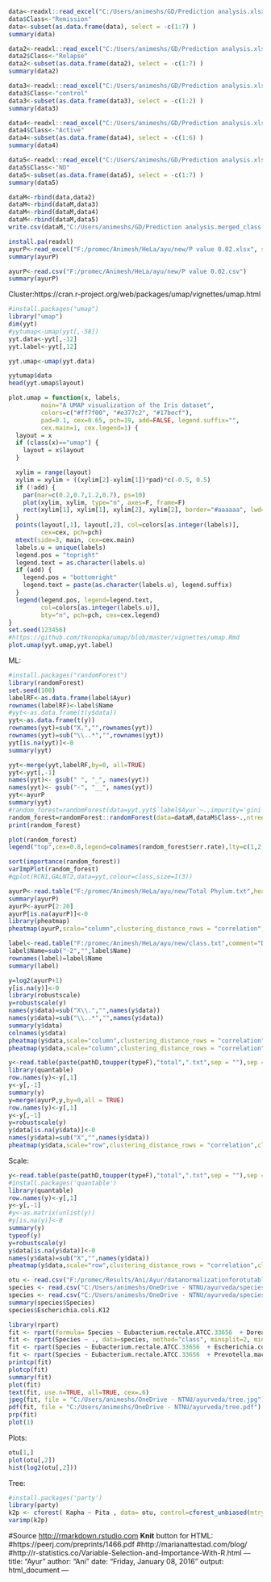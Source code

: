 ```{r data}
data<-readxl::read_excel("C:/Users/animeshs/GD/Prediction analysis.xlsx", sheet=1)
data$Class<-"Remission"
data<-subset(as.data.frame(data), select = -c(1:7) )
summary(data)
```

```{r data2}
data2<-readxl::read_excel("C:/Users/animeshs/GD/Prediction analysis.xlsx", sheet=2)
data2$Class<-"Relapse"
data2<-subset(as.data.frame(data2), select = -c(1:7) )
summary(data2)
```

```{r data3}
data3<-readxl::read_excel("C:/Users/animeshs/GD/Prediction analysis.xlsx", sheet=3)
data3$Class<-"control"
data3<-subset(as.data.frame(data3), select = -c(1:2) )
summary(data3)
```

```{r data4}
data4<-readxl::read_excel("C:/Users/animeshs/GD/Prediction analysis.xlsx", sheet=4)
data4$Class<-"Active"
data4<-subset(as.data.frame(data4), select = -c(1:6) )
summary(data4)
```

```{r data5}
data5<-readxl::read_excel("C:/Users/animeshs/GD/Prediction analysis.xlsx", sheet=5)
data5$Class<-"ND"
data5<-subset(as.data.frame(data5), select = -c(1:7) )
summary(data5)
```

```{r merge}
dataM<-rbind(data,data2)
dataM<-rbind(dataM,data3)
dataM<-rbind(dataM,data4)
dataM<-rbind(dataM,data5)
write.csv(dataM,"C:/Users/animeshs/GD/Prediction analysis.merged_class.csv",row.names = F)
```

```{r p.value.2p}
install.pa(readxl)
ayurP<-read_excel("F:/promec/Animesh/HeLa/ayu/new/P value 0.02.xlsx", sheet=1)
summary(ayurP)
```
```{r p.value.2p}
ayurP<-read.csv("F:/promec/Animesh/HeLa/ayu/new/P value 0.02.csv")
summary(ayurP)
```

Cluster:https://cran.r-project.org/web/packages/umap/vignettes/umap.html

```{r umap}
#install.packages("umap")
library("umap")
dim(yyt)
#yytumap<-umap(yyt[,-58])
yyt.data<-yyt[,-12]
yyt.label<-yyt[,12]

yyt.umap<-umap(yyt.data)

yytumap$data
head(yyt.umap$layout)

plot.umap = function(x, labels,
         main="A UMAP visualization of the Iris dataset",
         colors=c("#ff7f00", "#e377c2", "#17becf"),
         pad=0.1, cex=0.65, pch=19, add=FALSE, legend.suffix="",
         cex.main=1, cex.legend=1) {
  layout = x
  if (class(x)=="umap") {
    layout = x$layout
  }

  xylim = range(layout)
  xylim = xylim + ((xylim[2]-xylim[1])*pad)*c(-0.5, 0.5)
  if (!add) {
    par(mar=c(0.2,0.7,1.2,0.7), ps=10)
    plot(xylim, xylim, type="n", axes=F, frame=F)
    rect(xylim[1], xylim[1], xylim[2], xylim[2], border="#aaaaaa", lwd=0.25)
  }
  points(layout[,1], layout[,2], col=colors[as.integer(labels)],
         cex=cex, pch=pch)
  mtext(side=3, main, cex=cex.main)
  labels.u = unique(labels)
  legend.pos = "topright"
  legend.text = as.character(labels.u)
  if (add) {
    legend.pos = "bottomright"
    legend.text = paste(as.character(labels.u), legend.suffix)
  }
  legend(legend.pos, legend=legend.text,
         col=colors[as.integer(labels.u)],
         bty="n", pch=pch, cex=cex.legend)
}
set.seed(123456)
#https://github.com/tkonopka/umap/blob/master/vignettes/umap.Rmd
plot.umap(yyt.umap,yyt.label)
```


ML:

```{r }
#install.packages("randomForest")
library(randomForest)
set.seed(100)
labelRF<-as.data.frame(label$Ayur)
rownames(labelRF)<-label$Name
#yyt<-as.data.frame(t(y$data))
yyt<-as.data.frame(t(y))
rownames(yyt)=sub("X.","",rownames(yyt))
rownames(yyt)=sub("\\..*","",rownames(yyt))
yyt[is.na(yyt)]<-0
summary(yyt)

yyt<-merge(yyt,labelRF,by=0, all=TRUE)
yyt<-yyt[,-1]
names(yyt)<- gsub(" ", "_", names(yyt))
names(yyt)<- gsub("-", "__", names(yyt))
yyt<-ayurP
summary(yyt)
#random_forest=randomForest(data=yyt,yyt$`label$Ayur`~.,impurity='gini',ntree=150,replace=TRUE)
random_forest=randomForest::randomForest(data=dataM,dataM$Class~.,ntree=500,replace=TRUE,proximity = TRUE)
print(random_forest)

plot(random_forest)
legend("top",cex=0.8,legend=colnames(random_forest$err.rate),lty=c(1,2,3),col=c(1,2,3),horiz=T)

sort(importance(random_forest))
varImpPlot(random_forest)
#qplot(RCN1,GALNT2,data=yyt,colour=class,size=I(3))
```



```{r p.value.100p}
ayurP<-read.table("F:/promec/Animesh/HeLa/ayu/new/Total Phylum.txt",header=T,sep="\t",row.names = 1)
summary(ayurP)
ayurP<-ayurP[2:20]
ayurP[is.na(ayurP)]<-0
library(pheatmap)
pheatmap(ayurP,scale="column",clustering_distance_rows = "correlation",clustering_distance_cols = "correlation")
```

```{r label}
label<-read.table("F:/promec/Animesh/HeLa/ayu/new/class.txt",comment="D",header=T,sep="\t")
label$Name=sub("-2","",label$Name)
rownames(label)=label$Name
summary(label)
```

```{r data1}
y=log2(ayurP+1)
y[is.na(y)]<-0
library(robustscale)
y=robustscale(y)
names(y$data)=sub("X\\.","",names(y$data))
names(y$data)=sub("\\..*","",names(y$data))
summary(y$data)
colnames(y$data)
pheatmap(y$data,scale="column",clustering_distance_rows = "correlation",clustering_distance_cols = "correlation")
pheatmap(y$data,scale="column",clustering_distance_rows = "correlation",clustering_distance_cols = "correlation",annotation_col = label)
```

```{r datacom}
y<-read.table(paste(pathD,toupper(typeF),"total",".txt",sep = ""),sep = "\t",header = T)
library(quantable)
row.names(y)<-y[,1]
y<-y[,-1]
summary(y)
y=merge(ayurP,y,by=0,all = TRUE)
row.names(y)<-y[,1]
y<-y[,-1]
y=robustscale(y)
y$data[is.na(y$data)]<-0
names(y$data)=sub("X","",names(y$data))
pheatmap(y$data,scale="row",clustering_distance_rows = "correlation",clustering_distance_cols = "correlation",fontsize_row=6,fontsize_col=6)
```

Scale:

```{r scale}
y<-read.table(paste(pathD,toupper(typeF),"total",".txt",sep = ""),sep = "\t",header = T)
#install.packages('quantable')
library(quantable)
row.names(y)<-y[,1]
y<-y[,-1]
#y<-as.matrix(unlist(y))
#y[is.na(y)]<-0
summary(y)
typeof(y)
y=robustscale(y)
y$data[is.na(y$data)]<-0
names(y$data)=sub("X","",names(y$data))
pheatmap(y$data,scale="row",clustering_distance_rows = "correlation",clustering_distance_cols = "correlation",fontsize_row=6)
```


```{r}
otu <- read.csv("F:/promec/Results/Ani/Ayur/datanormalizationforotutable/Copy of OTU table.csv", stringsAsFactors=F)
species <- read.csv("C:/Users/animeshs/OneDrive - NTNU/ayurveda/species_div.csv",stringsAsFactors=T)
species <- read.csv("C:/Users/animeshs/OneDrive - NTNU/ayurveda/species_div_zscore_med.csv",stringsAsFactors=T)
summary(species$Species)
species$Escherichia.coli.K12
```


```{r}
library(rpart)
fit <- rpart(formula= Species ~ Eubacterium.rectale.ATCC.33656  + Dorea.longicatena.DSM.13814  + Prevotella.maculosa.OT.289 + Helicobacter.pullorum.MIT.98.5489 ,method="class", data=species,  control = rpart.control(cp = 1e-04))
fit <- rpart(Species ~ ., data=species, method="class", minsplit=2, minbucket=1)
fit <- rpart(Species ~ Eubacterium.rectale.ATCC.33656  + Escherichia.coli.K12+ Prevotella.maculosa.OT.289 + Helicobacter.pullorum.MIT.98.5489, data=species, method="class", minsplit=2, minbucket=1)
fit <- rpart(Species ~ Eubacterium.rectale.ATCC.33656  + Prevotella.maculosa.OT.289 , data=species, method="class", minsplit=2, minbucket=1)
printcp(fit)
plotcp(fit)
summary(fit)
plot(fit)
text(fit, use.n=TRUE, all=TRUE, cex=.6)
jpeg(fit, file = "C:/Users/animeshs/OneDrive - NTNU/ayurveda/tree.jpg")
pdf(fit, file = "C:/Users/animeshs/OneDrive - NTNU/ayurveda/tree.pdf")
prp(fit)
plot(1)
```

Plots:

```{r}
otu[1,]
plot(otu[,2])
hist(log2(otu[,2]))
```

Tree:

```{r, echo=FALSE}
#install.packages('party')
library(party)
k2p <- cforest( Kapha ~ Pita , data= otu, control=cforest_unbiased(mtry=2,ntree=50)) # fit the random forest
varimp(k2p)

```

#Source <http://rmarkdown.rstudio.com>  **Knit** button for HTML:
#https://peerj.com/preprints/1466.pdf
#http://marianattestad.com/blog/
#http://r-statistics.co/Variable-Selection-and-Importance-With-R.html
---
title: "Ayur"
author: "Ani"
date: "Friday, January 08, 2016"
output: html_document
---
